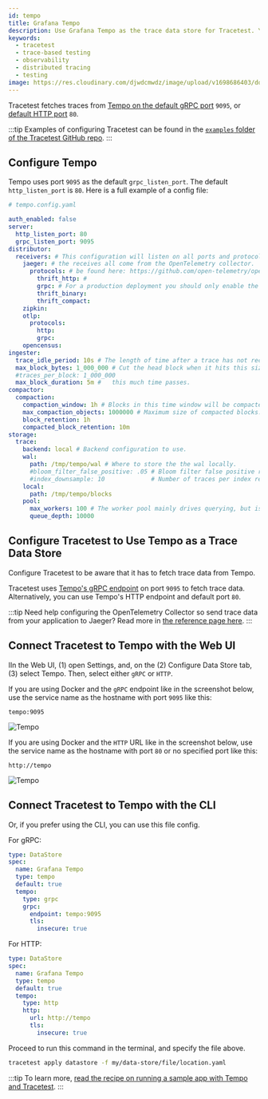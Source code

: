 ```yaml
---
id: tempo
title: Grafana Tempo
description: Use Grafana Tempo as the trace data store for Tracetest. You can use the native connection from Tracetest to pull telemetry data directly from Tempo.
keywords:
  - tracetest
  - trace-based testing
  - observability
  - distributed tracing
  - testing
image: https://res.cloudinary.com/djwdcmwdz/image/upload/v1698686403/docs/Blog_Thumbnail_14_rsvkmo.jpg
---
```


Tracetest fetches traces from [Tempo on the default gRPC port](https://grafana.com/docs/tempo/latest/configuration/#server) `9095`, or [default HTTP port](https://grafana.com/docs/tempo/latest/configuration/#server) `80`.

:::tip
Examples of configuring Tracetest can be found in the [`examples` folder of the Tracetest GitHub repo](https://github.com/kubeshop/tracetest/tree/main/examples).
:::

## Configure Tempo

Tempo uses port `9095` as the default `grpc_listen_port`. The default `http_listen_port` is `80`. Here is a full example of a config file:

```yaml
# tempo.config.yaml

auth_enabled: false
server:
  http_listen_port: 80
  grpc_listen_port: 9095
distributor:
  receivers: # This configuration will listen on all ports and protocols that Tempo is capable of.
    jaeger: # the receives all come from the OpenTelemetry collector.  more configuration information can
      protocols: # be found here: https://github.com/open-telemetry/opentelemetry-collector/tree/master/receiver.
        thrift_http: #
        grpc: # For a production deployment you should only enable the receivers you need!
        thrift_binary:
        thrift_compact:
    zipkin:
    otlp:
      protocols:
        http:
        grpc:
    opencensus:
ingester:
  trace_idle_period: 10s # The length of time after a trace has not received spans to consider it complete and flush it.
  max_block_bytes: 1_000_000 # Cut the head block when it hits this size or ...
  #traces_per_block: 1_000_000
  max_block_duration: 5m #   this much time passes.
compactor:
  compaction:
    compaction_window: 1h # Blocks in this time window will be compacted together.
    max_compaction_objects: 1000000 # Maximum size of compacted blocks.
    block_retention: 1h
    compacted_block_retention: 10m
storage:
  trace:
    backend: local # Backend configuration to use.
    wal:
      path: /tmp/tempo/wal # Where to store the the wal locally.
      #bloom_filter_false_positive: .05 # Bloom filter false positive rate.  Lower values create larger filters but fewer false positives.
      #index_downsample: 10             # Number of traces per index record.
    local:
      path: /tmp/tempo/blocks
    pool:
      max_workers: 100 # The worker pool mainly drives querying, but is also used for polling the blocklist.
      queue_depth: 10000
```

## Configure Tracetest to Use Tempo as a Trace Data Store

Configure Tracetest to be aware that it has to fetch trace data from Tempo.

Tracetest uses [Tempo's gRPC endpoint](https://grafana.com/docs/tempo/latest/configuration/#server) on port `9095` to fetch trace data. Alternatively, you can use Tempo's HTTP endpoint and default port `80`.

:::tip
Need help configuring the OpenTelemetry Collector so send trace data from your application to Jaeger? Read more in [the reference page here](/configuration/opentelemetry-collector-configuration-file-reference).
:::

## Connect Tracetest to Tempo with the Web UI

IIn the Web UI, (1) open Settings, and, on the (2) Configure Data Store tab, (3) select Tempo. Then, select either `gRPC` or `HTTP`.

If you are using Docker and the `gRPC` endpoint like in the screenshot below, use the service name as the hostname with port `9095` like this:

```
tempo:9095
```

![Tempo](../img/Tempo-settings.png)

If you are using Docker and the `HTTP` URL like in the screenshot below, use the service name as the hostname with port `80` or no specified port like this:

```
http://tempo
```

![Tempo](../img/Tempo-settings.png)

## Connect Tracetest to Tempo with the CLI

Or, if you prefer using the CLI, you can use this file config.

For gRPC:

```yaml
type: DataStore
spec:
  name: Grafana Tempo
  type: tempo
  default: true
  tempo:
    type: grpc
    grpc:
      endpoint: tempo:9095
      tls:
        insecure: true
```

For HTTP:

```yaml
type: DataStore
spec:
  name: Grafana Tempo
  type: tempo
  default: true
  tempo:
    type: http
    http:
      url: http://tempo
      tls:
        insecure: true
```

Proceed to run this command in the terminal, and specify the file above.

```bash
tracetest apply datastore -f my/data-store/file/location.yaml
```

:::tip
To learn more, [read the recipe on running a sample app with Tempo and Tracetest](/examples-tutorials/recipes/running-tracetest-with-tempo).
:::
